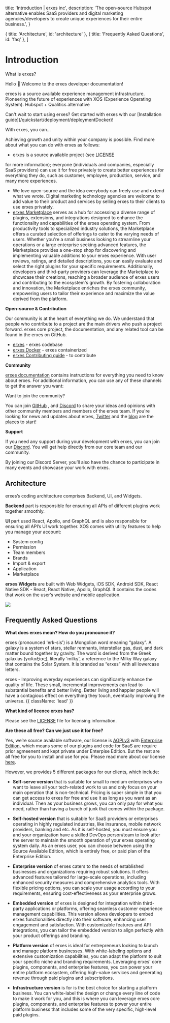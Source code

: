 
  title: 'Introduction | erxes inc',
  description:
    'The open-source Hubspot alternative enables SaaS providers and digital marketing agencies/developers to create unique experiences for their entire business.',
}

  { title: 'Architecture', id: 'architecture' },
  { title: 'Frequently Asked Questions', id: 'faq' },
]

<HeroPattern />

# **Introduction**

What is erxes?

Hello 👋 Welcome to the erxes developer documentation!

erxes is a source available experience management infrastructure. Pioneering the future of experiences with XOS (Experience Operating System). Hubspot + Qualitics alternative

<Note>
  Can't wait to start using erxes? Get started with erxes with our [Installation guide](/quickstart/deployment/deploymentDocker)!
</Note>

With erxes, you can... 

Achieving growth and unity within your company is possible. Find more about what you can do with erxes as follows:

- erxes is a source available project (see [LICENSE](https://github.com/erxes/erxes/blob/master/LICENSE.md ) 
<script src='https://cdn.jsdelivr.net/gh/eddymens/markdown-external-link-script@v2.0.0/main.min.js'></script> for more information); everyone (individuals and companies, especially SaaS providers) can use it for free privately to create better experiences for everything they do, such as customer, employee, production, service, and many more experiences.
- We love open-source and the idea everybody can freely use and extend what we wrote. Digital marketing technology agencies are welcome to add value to their product and services by selling erxes to their clients to use erxes privately.
- [erxes Marketplace](https://erxes.io/marketplace) <script src='https://cdn.jsdelivr.net/gh/eddymens/markdown-external-link-script@v2.0.0/main.min.js'></script> serves as a hub for accessing a diverse range of plugins, extensions, and integrations designed to enhance the functionality and capabilities of the erxes operating system. From productivity tools to specialized industry solutions, the Marketplace offers a curated selection of offerings to cater to the varying needs of users. Whether you're a small business looking to streamline your operations or a large enterprise seeking advanced features, the Marketplace provides a one-stop shop for discovering and implementing valuable additions to your erxes experience. With user reviews, ratings, and detailed descriptions, you can easily evaluate and select the right plugins for your specific requirements. Additionally, developers and third-party providers can leverage the Marketplace to showcase their creations, reaching a broader audience of erxes users and contributing to the ecosystem's growth. By fostering collaboration and innovation, the Marketplace enriches the erxes community, empowering users to tailor their experience and maximize the value derived from the platform.

**Open-source & Contribution**

Our community is at the heart of everything we do. We understand that people who contribute to a project are the main drivers who push a project forward. erxes core project, the documentation, and any related tool can be found in the erxes on GitHub.

- [erxes](https://github.com/erxes/erxes) - erxes codebase
- [erxes Docker](/quickstart/groups/ubuntu) - erxes containerized
- [erxes Contributing guide](/pagination) - to contribute
<script src='https://cdn.jsdelivr.net/gh/eddymens/markdown-external-link-script@v2.0.0/main.min.js'></script>

**Community**

[erxes documentation](/intro) contains instructions for everything you need to know about erxes. For additional information, you can use any of these channels to get the answer you want:

<Note>
  Want to join the community?

You can join [GitHub](https://github.com/erxes/erxes) <script src='https://cdn.jsdelivr.net/gh/eddymens/markdown-external-link-script@v2.0.0/main.min.js'></script>, and [Discord](https://discord.com/invite/aaGzy3gQK5)<script src='https://cdn.jsdelivr.net/gh/eddymens/markdown-external-link-script@v2.0.0/main.min.js'></script> to share your ideas and opinions with other community members and members of the erxes team. If you're looking for news and updates about erxes, [Twitter](https://twitter.com/erxesHQ)<script src='https://cdn.jsdelivr.net/gh/eddymens/markdown-external-link-script@v2.0.0/main.min.js'></script> and the [blog](https://erxes.io/blog)<script src='https://cdn.jsdelivr.net/gh/eddymens/markdown-external-link-script@v2.0.0/main.min.js'></script> are the places to start!
</Note>

**Support**

If you need any support during your development with erxes, you can join our [Discord](https://discord.com/invite/aaGzy3gQK5)<script src='https://cdn.jsdelivr.net/gh/eddymens/markdown-external-link-script@v2.0.0/main.min.js'></script>. You will get help directly from our core team and our community.

By joining our Discord Server, you’ll also have the chance to participate in many events and showcase your work with erxes.

## Architecture

erxes’s coding architecture comprises Backend, UI, and Widgets.

**Backend** part is responsible for ensuring all APIs of different plugins work together smoothly.

**UI** part used React, Apollo, and GraphQL and is also responsible for ensuring all API’s UI work together. XOS comes with utility features to help you manage your account:

- System config
- Permission
- Team members
- Brands
- Import & export
- Application
- Marketplace

**erxes Widgets** are built with Web Widgets, iOS SDK, Android SDK, React Native SDK - React, React Native, Apollo, GraphQl. It contains the codes that work on the user’s website and mobile application.


<Db />

![](https://imagedelivery.net/5m26Aj-CutMXPPNacMs_yQ/5f9e74fe-e5d1-4cec-35a8-30db23622700/public)

## Frequently Asked Questions

**What does erxes mean? How do you pronounce it?**

erxes (pronounced 'erk-sis') is a Mongolian word meaning “galaxy”. A galaxy is a system of stars, stellar remnants, interstellar gas, dust, and dark matter bound together by gravity. The word is derived from the Greek galaxias (γαλαξίας), literally 'milky', a reference to the Milky Way galaxy that contains the Solar System. It is branded as “erxes” with all lowercase letters.

erxes - Improving everyday experiences can significantly enhance the quality of life. These small, incremental improvements can lead to substantial benefits and better living. Better living and happier people will have a contagious effect on everything they touch, eventually improving the universe.  {{ className: 'lead' }}

**What kind of licence erxes has?**

Please see the [LICENSE](https://github.com/erxes/erxes/blob/master/LICENSE.md)<script src='https://cdn.jsdelivr.net/gh/eddymens/markdown-external-link-script@v2.0.0/main.min.js'></script> file for licensing information.

**Are these all free? Can we just use it for free?**

Yes, we’re source available software, our license is [AGPLv3](https://github.com/erxes/erxes/blob/master/LICENSE.md)<script src='https://cdn.jsdelivr.net/gh/eddymens/markdown-external-link-script@v2.0.0/main.min.js'></script> with [Enterprise Edition](https://github.com/erxes/erxes/tree/master/ee)<script src='https://cdn.jsdelivr.net/gh/eddymens/markdown-external-link-script@v2.0.0/main.min.js'></script>, which means some of our plugins and code for SaaS are require prior agmeenent and kept private under Enterpise Edition. But the rest are all free for you to install and use for you. Please read more about our license [here](https://erxes.io/blog/posts/changing-the-license-to-agplv3-with-the-enterprise-edition)<script src='https://cdn.jsdelivr.net/gh/eddymens/markdown-external-link-script@v2.0.0/main.min.js'></script>.

However, we provides 5 different packages for our clients, which include:

- **Self-serve version** that is suitable for small to medium enterprises who want to leave all your tech-related work to us and only focus on your main operation that is non-technical. Pricing is super simple in that you can get access to erxes for free and use it as long as you want as an individual. Then as your business grows, you can only pay for what you need, rather than having a bunch of junk that comes within the package.

- **Self-hosted version** that is suitable for SaaS providers or enterprises operating in highly regulated industries, like insurance, mobile network providers, banking and etc. As it is self-hosted, you must ensure you and your organization have a skilled DevOps person/team to look after the server to maintain the smooth operation of your erxes operating system daily. As an erxes user, you can choose between using the Source Available Edition, which is entirely free, or paid plan of the Enterprise Edition.

- **Enterprise version** of erxes caters to the needs of established businesses and organizations requiring robust solutions. It offers advanced features tailored for large-scale operations, including enhanced security measures and comprehensive analytics tools. With flexible pricing options, you can scale your usage according to your requirements, ensuring cost-effectiveness as your enterprise grows.

- **Embedded version** of erxes is designed for integration within third-party applications or platforms, offering seamless customer experience management capabilities. This version allows developers to embed erxes functionalities directly into their software, enhancing user engagement and satisfaction. With customizable features and API integrations, you can tailor the embedded version to align perfectly with your product offerings and branding.

- **Platform version** of erxes is ideal for entrepreneurs looking to launch and manage platform businesses. With white-labeling options and extensive customization capabilities, you can adapt the platform to suit your specific niche and branding requirements. Leveraging erxes' core plugins, components, and enterprise features, you can power your entire platform ecosystem, offering high-value services and generating revenue through paid plugins and subscriptions.

- **Infrastructure version** is for is the best choice for starting a platform business. You can white-label the design or change every line of code to make it work for you, and this is where you can leverage erxes core plugins, components, and enterprise features to power your entire platform business that includes some of the very specific, high-level paid plugins.
